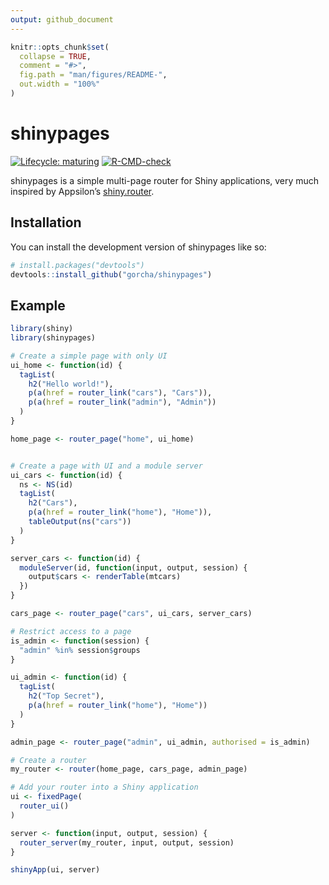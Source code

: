 ```yaml
---
output: github_document
---
```


<!-- README.md is generated from README.Rmd. Please edit that file -->

```r
knitr::opts_chunk$set(
  collapse = TRUE,
  comment = "#>",
  fig.path = "man/figures/README-",
  out.width = "100%"
)
```

# shinypages

<!-- badges: start -->
[![Lifecycle:
maturing](https://img.shields.io/badge/lifecycle-maturing-blue.svg)](https://lifecycle.r-lib.org/articles/stages.html#maturing)
[![R-CMD-check](https://github.com/gorcha/shinypages/actions/workflows/R-CMD-check.yaml/badge.svg)](https://github.com/gorcha/shinypages/actions/workflows/R-CMD-check.yaml)
<!-- badges: end -->

shinypages is a simple multi-page router for Shiny applications, very much
inspired by Appsilon's [shiny.router](https://github.com/Appsilon/shiny.router).

## Installation

You can install the development version of shinypages like so:

``` r
# install.packages("devtools")
devtools::install_github("gorcha/shinypages")
```

## Example

``` r
library(shiny)
library(shinypages)

# Create a simple page with only UI
ui_home <- function(id) {
  tagList(
    h2("Hello world!"),
    p(a(href = router_link("cars"), "Cars")),
    p(a(href = router_link("admin"), "Admin"))
  )
}

home_page <- router_page("home", ui_home)


# Create a page with UI and a module server
ui_cars <- function(id) {
  ns <- NS(id)
  tagList(
    h2("Cars"),
    p(a(href = router_link("home"), "Home")),
    tableOutput(ns("cars"))
  )
}

server_cars <- function(id) {
  moduleServer(id, function(input, output, session) {
    output$cars <- renderTable(mtcars)
  })
}

cars_page <- router_page("cars", ui_cars, server_cars)

# Restrict access to a page
is_admin <- function(session) {
  "admin" %in% session$groups
}

ui_admin <- function(id) {
  tagList(
    h2("Top Secret"),
    p(a(href = router_link("home"), "Home"))
  )
}

admin_page <- router_page("admin", ui_admin, authorised = is_admin)

# Create a router
my_router <- router(home_page, cars_page, admin_page)

# Add your router into a Shiny application
ui <- fixedPage(
  router_ui()
)

server <- function(input, output, session) {
  router_server(my_router, input, output, session)
}

shinyApp(ui, server)
```
